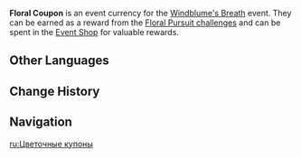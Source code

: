 {{Item Infobox
|id           = 000157
|image        = Item Floral Coupon.png
|type         = Event Items
|group        = Event Currencies
|event        = Windblume's Breath
|quality      = 3
|description  = You can obtain these reward coupons by playing games of Floral Chess during the Windblume Festival. During the event, you can exchange them for rewards.
|source1      = Obtained by completing [[Windblume's Breath/Floral Pursuit|Floral Pursuit]] challenges.
}}
'''Floral Coupon''' is an event currency for the [[Windblume's Breath]] event. They can be earned as a reward from the [[Windblume's Breath/Floral Pursuit|Floral Pursuit challenges]] and can be spent in the [[Windblume's Breath#Floral Coupon|Event Shop]] for valuable rewards.

==Other Languages==
{{Other Languages
|en      = Floral Coupon
|zhs     = 逐花券
|zhs_rm  = Zhúhuā-quàn
|zht     = 逐花券
|zht_rm  = Zhúhuā-quàn
|zh_tl   = Flower-Chasing Ticket
|ja      = 花追チケット
|ja_rm   = Katsui Chiketto{{Assumed}}
|ja_tl   = Flower-Chasing Ticket
|ko      = 꽃을 쫓는 티켓
|ko_tl   = Ticket Chasing After Flowers
|es      = Cupón floral
|es_tl   = Floral Coupon
|fr      = Coupon floral
|fr_tl   = Floral Coupon
|ru      = Цветочные купоны
|ru_tl   = Floral Coupons
|th      = ตั๋วคล้อยบุปผา
|th_rm   = 
|th_tl   = 
|vi      = Phiếu Trục Hoa
|vi_tl   = 
|de      = Blütenjagd-Ticket
|de_tl   = 
|id      = Floral Coupon
|pt      = Cupom Floral
|pt_tl   = 
|tr      = Çiçek Kuponu
|tr_tl   = 
|it      = Coupon floreale
|it_tl   = Floral Coupon
}}

==Change History==
{{Change History|3.5}}

==Navigation==
{{Precious Navbox|Currency}}

[[ru:Цветочные купоны]]
